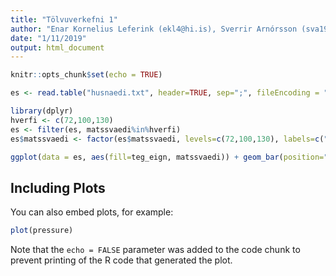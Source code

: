 ```yaml
---
title: "Tölvuverkefni 1"
author: "Enar Kornelius Leferink (ekl4@hi.is), Sverrir Arnórsson (sva19@hi.is)"
date: "1/11/2019"
output: html_document
---
```


```r
knitr::opts_chunk$set(echo = TRUE)
```



```r
es <- read.table("husnaedi.txt", header=TRUE, sep=";", fileEncoding = "utf8")

```

```r
library(dplyr)
hverfi <- c(72,100,130)
es <- filter(es, matssvaedi%in%hverfi)
es$matssvaedi <- factor(es$matssvaedi, levels=c(72,100,130), labels=c("Hagar/Melar", "Laugarneshverfi/Vogar", "Grafarvogur"))

```

```r
ggplot(data = es, aes(fill=teg_eign, matssvaedi)) + geom_bar(position="dodge") + xlab("Hverfi") +ylab("Fjöldi")
```

## Including Plots

You can also embed plots, for example:

```r
plot(pressure)
```

Note that the `echo = FALSE` parameter was added to the code chunk to prevent printing of the R code that generated the plot.
